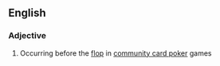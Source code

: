 ==English==

===Adjective===
{{en-adj|-}}

# {{poker}} Occurring before the [[flop]] in [[w:community card poker|community card poker]] games